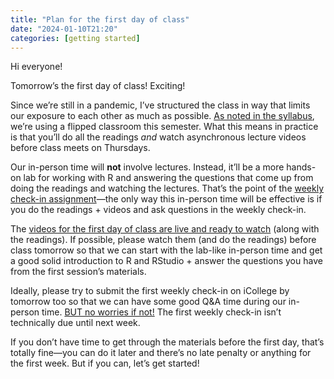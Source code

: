 ```yaml
---
title: "Plan for the first day of class"
date: "2024-01-10T21:20"
categories: [getting started]
---
```


Hi everyone!

Tomorrow's the first day of class! Exciting!

Since we're still in a pandemic, I've structured the class in way that limits our exposure to each other as much as possible. [As noted in the syllabus](/syllabus.qmd#course-structure), we're using a flipped classroom this semester. What this means in practice is that you'll do all the readings *and* watch asynchronous lecture videos before class meets on Thursdays. 

Our in-person time will **not** involve lectures. Instead, it'll be a more hands-on lab for working with R and answering the questions that come up from doing the readings and watching the lectures. That's the point of the [weekly check-in assignment](/assignment/weekly-check-in.qmd)—the only way this in-person time will be effective is if you do the readings + videos and ask questions in the weekly check-in.

The [videos for the first day of class are live and ready to watch](/content/01-content.qmd) (along with the readings). If possible, please watch them (and do the readings) before class tomorrow so that we can start with the lab-like in-person time and get a good solid introduction to R and RStudio + answer the questions you have from the first session's materials.

Ideally, please try to submit the first weekly check-in on iCollege by tomorrow too so that we can have some good Q&A time during our in-person time. [BUT no worries if not!](https://www.huffingtonpost.co.uk/entry/no-worries-if-not-psychology_uk_60fff90be4b0d017f838bf1a) The first weekly check-in isn't technically due until next week.

If you don't have time to get through the materials before the first day, that's totally fine—you can do it later and there's no late penalty or anything for the first week. But if you can, let's get started!
